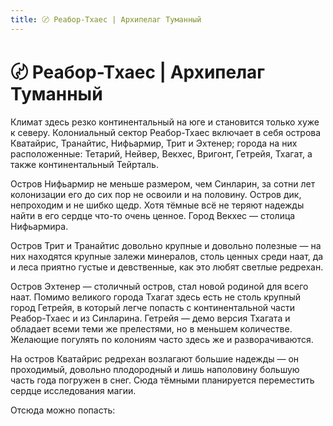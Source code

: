 ```yaml
---
title: 〄 Реабор-Тхаес | Архипелаг Туманный
---
```

# 〄 Реабор-Тхаес | Архипелаг Туманный


Климат здесь резко континентальный на юге и становится только хуже к северу. Колониальный сектор Реабор-Тхаес включает в себя острова Кватайрис, Транайтис, Нифьармир, Трит и Эхтенер; города на них расположенные: Тетарий, Нейвер, Векхес, Вригонт, Гетрейя, Тхагат, а также континентальный Тейрталь.

Остров Нифьармир не меньше размером, чем Синларин, за сотни лет колонизации его до сих пор не освоили и на половину. Остров дик, непроходим и не шибко щедр. Хотя тёмные всё не теряют надежды найти в его сердце что-то очень ценное. Город Векхес — столица Нифьармира.

Остров Трит и Транайтис довольно крупные и довольно полезные — на них находятся крупные залежи минералов, столь ценных среди наат, да и леса приятно густые и девственные, как это любят светлые редрехан.

Остров Эхтенер — столичный остров, стал новой родиной для всего наат. Помимо великого города Тхагат здесь есть не столь крупный город Гетрейя, в который легче попасть с континентальной части Реабор-Тхаес и из Синларина. Гетрейя — демо версия Тхагата и обладает всеми теми же прелестями, но в меньшем количестве. Желающие погулять по колониям часто здесь же и разворачиваются.

На остров Кватайрис редрехан возлагают большие надежды — он проходимый, довольно плодородный и лишь наполовину большую часть года погружен в снег. Сюда тёмными планируется переместить сердце исследования магии.

Отсюда можно попасть:<br/><br/>